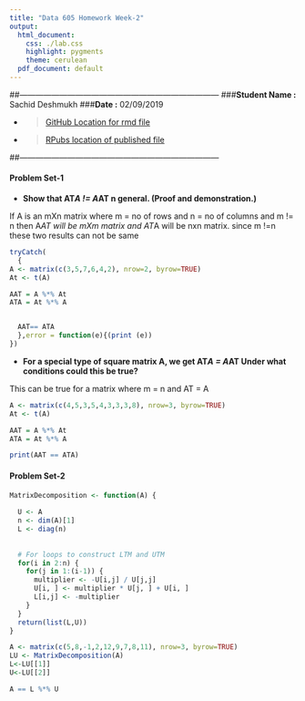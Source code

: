 ```yaml
---
title: "Data 605 Homework Week-2"
output:
  html_document:
    css: ./lab.css
    highlight: pygments
    theme: cerulean
  pdf_document: default
---
```


##---------------------------------------------------------------------------
###**Student Name :** Sachid Deshmukh
###**Date :** 02/09/2019

* > [GitHub Location for rmd 
file](https://github.com/mlforsachid/MSDSQ2Data605/blob/master/Week2/HW-2/SachidVijay.Deshmukh60.Rmd)

* > [RPubs location of published file](http://rpubs.com/sachid/Data605Week2HW)

##---------------------------------------------------------------------------

#### Problem Set-1

* **Show that AT*A != A*AT n general. (Proof and demonstration.)**

If A is an mXn matrix where m = no of rows and n = no of columns and m != n then A*AT will be mXm matrix and AT*A will be  nxn matrix. since m !=n these two results can not be same


```r
tryCatch(
  {
A <- matrix(c(3,5,7,6,4,2), nrow=2, byrow=TRUE)
At <- t(A)

AAT = A %*% At
ATA = At %*% A


  AAT== ATA
  },error = function(e){(print (e))
})
```

* **For a special type of square matrix A, we get AT*A = A*AT Under what conditions could this be true?**

This can be true for a matrix where m = n and AT = A

```r
A <- matrix(c(4,5,3,5,4,3,3,3,8), nrow=3, byrow=TRUE)
At <- t(A)

AAT = A %*% At
ATA = At %*% A

print(AAT == ATA)

```

#### Problem Set-2

```r

MatrixDecomposition <- function(A) {
  
  U <- A
  n <- dim(A)[1]
  L <- diag(n)
  
  
  # For loops to construct LTM and UTM
  for(i in 2:n) {
    for(j in 1:(i-1)) {
      multiplier <- -U[i,j] / U[j,j]
      U[i, ] <- multiplier * U[j, ] + U[i, ]
      L[i,j] <- -multiplier
    }
  }
  return(list(L,U))
}

A <- matrix(c(5,8,-1,2,12,9,7,8,11), nrow=3, byrow=TRUE)
LU <- MatrixDecomposition(A)
L<-LU[[1]]  
U<-LU[[2]]

A == L %*% U

```
